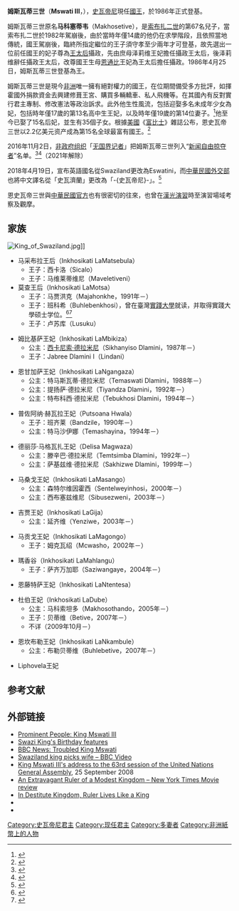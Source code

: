 {{noteTA
|1=zh-cn:姆斯瓦蒂;zh-sg:姆斯瓦蒂;zh-hk:姆斯瓦蒂;zh-tw:恩史瓦帝;
|2=zh-cn:福布斯;zh-sg:资本家杂志;zh-hk:福布斯;zh-tw:富比士;
|3=zh-cn:斯威士兰;zh-sg:斯威士兰;zh-hk:斯威士蘭;zh-tw:史瓦帝尼;
}}
{{Infobox royalty|royal|
|name           = 姆斯瓦蒂三世
|succession     = {{flag|斯威士兰}}[[史瓦濟蘭王國國王列表|國王]]
|image          = King Mswati III 2014.jpg
|title          = {{SWZ}}[[國王|國王]][[陛下|陛下]]<br>''HM'' King of Eswatini
|caption        = 姆斯瓦蒂三世
|reign          = 1986年4月24日－（{{age in years and days|1986|4|24|age=no}}）
|coronation     = 1986年4月24日
|predecessor    = [[索布扎二世|索布扎二世]]
|reg-type       = {{nowrap|首相}}
|regent         = {{List collapsed|title=列表|1={{tsl|en|Bhekimpi Dlamini||Bhekimpi Dlamini}}<br>{{tsl|en|Sotsha Dlamini||Sotsha Dlamini}}<br>{{tsl|en|Obed Dlamini||Obed Dlamini}}<br>{{tsl|en|Andreas Fakudze||Andreas Fakudze}}(acting)<br>{{tsl|en|Jameson Mbilini Dlamini||Jameson Mbilini Dlamini}}<br>{{tsl|en|Sishayi Nxumalo||Sishayi Nxumalo}}(acting)<br>{{tsl|en|Barnabas Sibusiso Dlamini||Barnabas Sibusiso Dlamini}}<br>{{tsl|en|Paul Shabangu||Paul Shabangu}}(acting)<br>{{tsl|en|Themba Dlamini||Themba Dlamini}}<br>{{tsl|en|Bheki Dlamini||Bheki Dlamini}}(acting)<br>{{tsl|en|Barnabas Sibusiso Dlamini||Barnabas Sibusiso Dlamini}}}}
|spouse         = 15名妻妾
|issue          = 35名子女
|house          = {{link-en|德拉米尼家族|House of Dlamini}}
|father         = [[索布扎二世|索布扎二世]]
|mother         = [[恩通比|恩通比]]
|birth_date     = {{Birth date and age|1968|04|19|df=y}}
|birth_place    = {{ESW}}[[曼齐尼|曼齐尼]]
|death_date     =
|death_place    =
|citizenship    = {{ESW}}
|buried         =
}}
'''姆斯瓦蒂三世'''（'''Mswati III'''，{{bd|1968年|4月19日|catIdx=Mswati}}），[[史瓦帝尼|史瓦帝尼]]現任[[史瓦濟蘭王國國王列表|國王]]，於1986年正式登基。

姆斯瓦蒂三世原名'''马科塞蒂韦'''（Makhosetive），是[[索布扎二世|索布扎二世]]的第67名兒子，當索布扎二世於1982年駕崩後，由於當時年僅14歲的他仍在求學階段，且依照當地傳統，國王駕崩後，臨終所指定繼位的王子須守孝至少兩年才可登基，故先選出一位前任國王的妃子{{link-en|泽莉维|Dzeliwe of Eswatini}}尊為[[王太后|王太后]]攝政，先由庶母泽莉维王妃擔任攝政王太后，後泽莉维辭任攝政王太后，改尊國王生母[[恩通比|恩通比]]王妃為王太后擔任攝政。1986年4月25日，姆斯瓦蒂三世登基為王。

姆斯瓦蒂三世是現今[[非洲|非洲]]唯一擁有絕對權力的國王，在位期間備受多方批評，如揮霍國外捐款資金去興建修葺王宮、購買多輛轎車、私人飛機等。在其國內有反對實行君主專制、修改憲法等政治訴求。此外他生性風流，包括迎娶多名未成年少女為妃，包括時年僅17歲的第13名高中生王妃，以及時年僅19歲的第14位妻子。<ref>{{cite news|title=非洲君主專政小國38少女赴選妃遇車禍亡|url=http://news.mingpao.com/ins/%E9%9D%9E%E6%B4%B2%E5%90%9B%E4%B8%BB%E5%B0%88%E6%94%BF%E5%B0%8F%E5%9C%8B38%E5%B0%91%E5%A5%B3%E8%B5%B4%E9%81%B8%E5%A6%83%E9%81%87%E8%BB%8A%E7%A6%8D%E4%BA%A1/web_tc/article/20150830/s00005/1440911207618|accessdate=2015-08-30|agency=明報|date=2015-08-30|archive-date=2015-09-25|archive-url=https://web.archive.org/web/20150925084945/http://news.mingpao.com/ins/%E9%9D%9E%E6%B4%B2%E5%90%9B%E4%B8%BB%E5%B0%88%E6%94%BF%E5%B0%8F%E5%9C%8B38%E5%B0%91%E5%A5%B3%E8%B5%B4%E9%81%B8%E5%A6%83%E9%81%87%E8%BB%8A%E7%A6%8D%E4%BA%A1/web_tc/article/20150830/s00005/1440911207618|dead-url=no}}</ref>他至今已娶了15名后妃，並生有35個子女。根據[[美國|美國]]《[[富比士|富比士]]》雜誌公布，恩史瓦帝三世以2.2亿美元资产成為第15名全球最富有國王。<ref>{{cite news|title=Swaziland: King Mswati III - Lifestyles of the Rich and Royal|url=http://news.mingpao.com/ins/%E9%9D%9E%E6%B4%B2%E5%90%9B%E4%B8%BB%E5%B0%88%E6%94%BF%E5%B0%8F%E5%9C%8B38%E5%B0%91%E5%A5%B3%E8%B5%B4%E9%81%B8%E5%A6%83%E9%81%87%E8%BB%8A%E7%A6%8D%E4%BA%A1/web_tc/article/20150830/s00005/1440911207618|accessdate=2019-03-27|agency=AllAfrica|date=2018-05-31|first=Kylie|last=Kiunguyu|archive-date=2016-03-04|archive-url=https://web.archive.org/web/20160304210641/http://news.mingpao.com/ins/%E9%9D%9E%E6%B4%B2%E5%90%9B%E4%B8%BB%E5%B0%88%E6%94%BF%E5%B0%8F%E5%9C%8B38%E5%B0%91%E5%A5%B3%E8%B5%B4%E9%81%B8%E5%A6%83%E9%81%87%E8%BB%8A%E7%A6%8D%E4%BA%A1/web_tc/article/20150830/s00005/1440911207618|dead-url=no}}</ref>

2016年11月2日，[[非政府组织|非政府组织]]「[[无国界记者|无国界记者]]」把姆斯瓦蒂三世列入“[[新闻自由掠夺者|新闻自由掠夺者]]”名单。<ref>{{Cite web|title=2016年全球35个新闻自由掠夺者列表|url=https://rsf.org/en/portraits/predator|accessdate=2020-12-07|author=|date=|format=|work=RSF|publisher=|language=en|archive-date=2018-03-25|archive-url=https://web.archive.org/web/20180325045530/https://rsf.org/en/portraits/predator|dead-url=no}}</ref><ref>{{Cite web|title=新闻自由公敌名单 习近平李显龙上榜|url=https://www.cincainews.com/news/world/2016/11/03/20161103-rsf-enemies-of-press-freedom/1241873|accessdate=2020-11-30|last=综合报导|first=2016年 11月 03日 星期四 04:33 下午 Myt|work=www.cincainews.com|language=zh|archive-date=2020-12-15|archive-url=https://web.archive.org/web/20201215121308/https://www.cincainews.com/news/world/2016/11/03/20161103-rsf-enemies-of-press-freedom/1241873|dead-url=no}}</ref>（2021年解除）

2018年4月19日，宣布英語國名從Swaziland更改為Eswatini，而[[中華民國外交部|中華民國外交部]]也將中文譯名從「史瓦濟蘭」更改為「-{史瓦帝尼}-」。<ref name="正名">{{Cite web |url = https://udn.com/news/story/6656/3097075 |author = 周佑政 |date = 2018年4月20日 |title = 史瓦濟蘭擬正名 國王：把國名還給人民的時間到了 |publisher = [[聯合新聞網|聯合新聞網]] |accessdate = 2019年6月19日 |archive-date = 2018年4月19日 |archive-url = https://web.archive.org/web/20180419235137/https://udn.com/news/story/6656/3097075 |dead-url = no }}</ref>

恩史瓦帝三世與[[中華民國－史瓦帝尼關係|中華民國官方]]也有很密切的往來，也曾在[[漢光演習|漢光演習]]時至演習場域考察及觀摩。

==家族==
[[File:King_of_Swaziland.jpg|thumb]]]]
*马采布拉王后（Inkhosikati LaMatsebula）
**王子：西卡洛（Sicalo）
**王子：马维莱蒂维尼（Maveletiveni）
* 莫查王后（Inkhosikati LaMotsa）
**王子：马贾洪克（Majahonkhe，1991年－）
**王子：班科希（Buhlebenkhosi），曾在臺灣[[實踐大學|實踐大學]]就读，并取得實踐大學硕士学位。<ref>{{cite web |author1=[[华视|华视]]新闻网 |title=史瓦帝尼王子畢業 現場冠蓋雲集 |url=https://news.cts.com.tw/cts/life/201806/201806091927772.html |accessdate=2018-06-09 |archive-date=2021-09-21 |archive-url=https://web.archive.org/web/20210921041553/https://news.cts.com.tw/cts/life/201806/201806091927772.html }}</ref><ref>{{cite web |author1=林志成 |title=實踐碩士畢業史瓦帝尼王子 以中文出書《Yes史瓦帝尼》 |url=https://www.chinatimes.com/realtimenews/20210905001254-260405?chdtv |website=中时新闻网 |accessdate=2021-09-05 |archive-date=2021-09-21 |archive-url=https://web.archive.org/web/20210921111635/https://www.chinatimes.com/realtimenews/20210905001254-260405?chdtv }}</ref>
**王子：卢苏库（Lusuku）

*姆比基萨王妃（Inkhosikati LaMbikiza）
**公主：[[西卡尼索·德拉米尼|西卡尼索·德拉米尼]]（Sikhanyiso Dlamini，1987年－） 
**王子：Jabree Dlamini I（Lindani） 

*恩甘加萨王妃（Inkhosikati LaNgangaza）
**公主：特马斯瓦蒂·德拉米尼（Temaswati Dlamini，1988年－）
**公主：提扬萨·德拉米尼（Tiyandza Dlamini，1992年－）
**公主：特布科西·德拉米尼（Tebukhosi Dlamini，1994年－）

* 普佐阿纳·赫瓦拉王妃（Putsoana Hwala）
**王子：班齐莱（Bandzile，1990年－）
**公主：特马沙伊娜（Temashayina，1994年－）

* 德丽莎·马格瓦扎王妃（Delisa Magwaza）
**公主：滕辛巴·德拉米尼（Temtsimba Dlamini，1992年－）
**公主：萨基兹维·德拉米尼（Sakhizwe Dlamini，1999年－）

*马桑戈王妃（Inkhosikati LaMasango）
**公主：森特尔维因霍西（Sentelweyinhosi，2000年－）
**公主：西布塞兹维尼（Sibusezweni，2003年－）

*吉贾王妃（Inkhosikati LaGija）
**公主：延齐维（Yenziwe，2003年－）

*马贡戈王妃（Inkhosikati LaMagongo）
**王子：姆克瓦绍（Mcwasho，2002年－）

*瑪香谷（Inkhosikati LaMahlangu）
**王子：萨齐万加耶（Saziwangaye，2004年－）

*恩藤特萨王妃（Inkhosikati LaNtentesa）

*杜伯王妃（Inkhosikati LaDube）
**公主：马科索坦多（Makhosothando，2005年－）
**王子：贝蒂维（Betive，2007年－）
**不详（2009年10月－）

*恩坎布勒王妃（Inkhosikati LaNkambule）
**公主：布勒贝蒂维（Buhlebetive，2007年－）

* Liphovela王妃

==参考文献==
<div class="references-small">
<references></references>
</div>

==外部链接==
{{Commons category|Mswati III}}
*[http://www.prominentpeople.co.za/people/5.php Prominent People: King Mswati III]{{Wayback|url=http://www.prominentpeople.co.za/people/5.php |date=20071215090333 }}
*[https://web.archive.org/web/20031207071506/http://www.swazi.com/king/king.html Swazi King's Birthday features]
*[http://news.bbc.co.uk/2/hi/africa/1692217.stm BBC News: Troubled King Mswati]{{Wayback|url=http://news.bbc.co.uk/2/hi/africa/1692217.stm |date=20120903081443 }}
*[http://www.bbc.co.uk/go/homepage/int/news/-/mediaselector/check/nolavconsole/ukfs_news/hi?redirect=fs.stm&nbram=1&bbram=1&nbwm=1&bbwm=1&news=1&nol_storyid=5325886  Swaziland king picks wife – BBC Video]
*[http://www.un.org/ga/63/generaldebate/swaziland.shtml King Mswati III's address to the 63rd session of the United Nations General Assembly]{{Wayback|url=http://www.un.org/ga/63/generaldebate/swaziland.shtml |date=20090809175053 }}, 25 September 2008
*[http://movies.nytimes.com/2008/04/25/movies/25king.html An Extravagant Ruler of a Modest Kingdom – New York Times Movie review]{{Wayback|url=http://movies.nytimes.com/2008/04/25/movies/25king.html |date=20120624060253 }}
* [http://www.nytimes.com/2008/09/06/world/africa/06king.html In Destitute Kingdom, Ruler Lives Like a King]{{Wayback|url=http://www.nytimes.com/2008/09/06/world/africa/06king.html |date=20120823161707 }}
* {{imdb name|id=2602220|name=His Majesty King Mswati III}}
* {{imdb title|id=0997233|title=Without the king}}

{{start box}}
{{s-before|[[索布扎二世|索布扎二世]]}}
{{s-title|[[斯威士兰國王|斯威士兰國王]]|1986年—}}
{{s-after|現任}}
{{end box}}

{{史瓦帝尼君主}}
{{Current sovereigns}}
{{Authority control}}
{{DEFAULTSORT:Mswati}}
[[Category:史瓦帝尼君主|Category:史瓦帝尼君主]]
[[Category:现任君主|Category:现任君主]]
[[Category:多妻者|Category:多妻者]]
[[Category:非洲紙幣上的人物|Category:非洲紙幣上的人物]]
